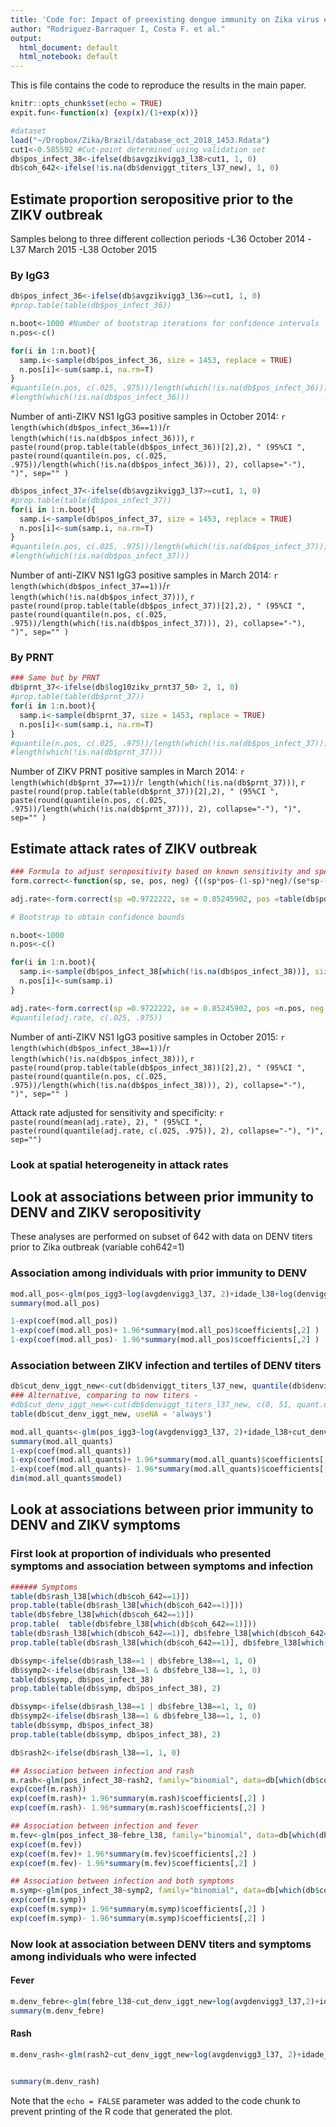 ```yaml
---
title: 'Code for: Impact of preexisting dengue immunity on Zika virus emergence in a dengue endemic region'
author: "Rodriguez-Barraquer I, Costa F. et al."
output:
  html_document: default
  html_notebook: default
---
```


This is file contains the code to reproduce the results in the main paper.

```r
knitr::opts_chunk$set(echo = TRUE)
expit.fun<-function(x) {exp(x)/(1+exp(x))}
```

```r
#dataset
load("~/Dropbox/Zika/Brazil/database_oct_2018_1453.Rdata")
cut1<-0.585592 #Cut-point determined using validation set
db$pos_infect_38<-ifelse(db$avgzikvigg3_l38>cut1, 1, 0)
db$coh_642<-ifelse(!is.na(db$denviggt_titers_l37_new), 1, 0)
```

## Estimate proportion seropositive prior to the ZIKV outbreak
Samples belong to three different collection periods
-L36 October 2014
-L37 March 2015
-L38 October 2015

### By IgG3
```r
db$pos_infect_36<-ifelse(db$avgzikvigg3_l36>=cut1, 1, 0)
#prop.table(table(db$pos_infect_36))

n.boot<-1000 #Number of bootstrap iterations for confidence intervals
n.pos<-c()

for(i in 1:n.boot){
  samp.i<-sample(db$pos_infect_36, size = 1453, replace = TRUE)
  n.pos[i]<-sum(samp.i, na.rm=T)
}
#quantile(n.pos, c(.025, .975))/length(which(!is.na(db$pos_infect_36)))
#length(which(!is.na(db$pos_infect_36)))
```
Number of anti-ZIKV NS1 IgG3 positive samples in October 2014: `r length(which(db$pos_infect_36==1))`/`r length(which(!is.na(db$pos_infect_36)))`, `r paste(round(prop.table(table(db$pos_infect_36))[2],2), " (95%CI ", paste(round(quantile(n.pos, c(.025, .975))/length(which(!is.na(db$pos_infect_36))), 2), collapse="-"), ")", sep="" )`


```r
db$pos_infect_37<-ifelse(db$avgzikvigg3_l37>=cut1, 1, 0)
#prop.table(table(db$pos_infect_37))
for(i in 1:n.boot){
  samp.i<-sample(db$pos_infect_37, size = 1453, replace = TRUE)
  n.pos[i]<-sum(samp.i, na.rm=T)
}
#quantile(n.pos, c(.025, .975))/length(which(!is.na(db$pos_infect_37)))
#length(which(!is.na(db$pos_infect_37)))
```
Number of anti-ZIKV NS1 IgG3 positive samples in March 2014: `r length(which(db$pos_infect_37==1))`/`r length(which(!is.na(db$pos_infect_37)))`, `r paste(round(prop.table(table(db$pos_infect_37))[2],2), " (95%CI ", paste(round(quantile(n.pos, c(.025, .975))/length(which(!is.na(db$pos_infect_37))), 2), collapse="-"), ")", sep="" )`


### By PRNT
```r
### Same but by PRNT
db$prnt_37<-ifelse(db$log10zikv_prnt37_50> 2, 1, 0)
#prop.table(table(db$prnt_37))
for(i in 1:n.boot){
  samp.i<-sample(db$prnt_37, size = 1453, replace = TRUE)
  n.pos[i]<-sum(samp.i, na.rm=T)
}
#quantile(n.pos, c(.025, .975))/length(which(!is.na(db$pos_infect_37)))
#length(which(!is.na(db$prnt_37)))
```
Number of ZIKV PRNT positive samples in March 2014: `r length(which(db$prnt_37==1))`/`r length(which(!is.na(db$prnt_37)))`, `r paste(round(prop.table(table(db$prnt_37))[2],2), " (95%CI ", paste(round(quantile(n.pos, c(.025, .975))/length(which(!is.na(db$prnt_37))), 2), collapse="-"), ")", sep="" )`


## Estimate attack rates of ZIKV outbreak

```r


### Formula to adjust seropositivity based on known sensitivity and specificity
form.correct<-function(sp, se, pos, neg) {((sp*pos-(1-sp)*neg)/(se*sp-(1-se)*(1-sp)))}

adj.rate<-form.correct(sp =0.9722222, se = 0.85245902, pos =table(db$pos_infect_38)[2], neg = table(db$pos_infect_38)[1]) 

# Bootstrap to obtain confidence bounds

n.boot<-1000
n.pos<-c()

for(i in 1:n.boot){
  samp.i<-sample(db$pos_infect_38[which(!is.na(db$pos_infect_38))], size = 1453, replace = TRUE)
  n.pos[i]<-sum(samp.i)
}

adj.rate<-form.correct(sp =0.9722222, se = 0.85245902, pos =n.pos, neg = 1453-n.pos )/1453
#quantile(adj.rate, c(.025, .975))
```
Number of anti-ZIKV NS1 IgG3 positive samples in October 2015: `r length(which(db$pos_infect_38==1))`/`r length(which(!is.na(db$pos_infect_38)))`, `r paste(round(prop.table(table(db$pos_infect_38))[2],2), " (95%CI ", paste(round(quantile(n.pos, c(.025, .975))/length(which(!is.na(db$pos_infect_38))), 2), collapse="-"), ")", sep="" )`

Attack rate adjusted for sensitivity and specificity: `r paste(round(mean(adj.rate), 2), " (95%CI ", paste(round(quantile(adj.rate, c(.025, .975)), 2), collapse="-"), ")", sep="") `

### Look at spatial heterogeneity in attack rates

## Look at associations between prior immunity to DENV and ZIKV seropositivity
These analyses are performed on subset of 642 with data on DENV titers prior to Zika outbreak (variable coh642=1)

### Association among individuals with prior immunity to DENV
```r
mod.all_pos<-glm(pos_igg3~log(avgdenvigg3_l37, 2)+idade_l38+log(denviggt_titers_l37_new, 2), data=db[which(db$denviggt_titers_l37_new>50),], family="binomial")
summary(mod.all_pos)

1-exp(coef(mod.all_pos))
1-exp(coef(mod.all_pos)+ 1.96*summary(mod.all_pos)$coefficients[,2] )
1-exp(coef(mod.all_pos)- 1.96*summary(mod.all_pos)$coefficients[,2] )

```


### Association between ZIKV infection and tertiles of DENV titers
```r
db$cut_denv_iggt_new<-cut(db$denviggt_titers_l37_new, quantile(db$denviggt_titers_l37_new, c(0, 1/3, 2/3, 3/3), na.rm=T), include.lowest = T)
### Alternative, comparing to now titers -
#db$cut_denv_iggt_new<-cut(db$denviggt_titers_l37_new, c(0, 51, quant.denv), include.lowest = T)
table(db$cut_denv_iggt_new, useNA = 'always')

mod.all_quants<-glm(pos_igg3~log(avgdenvigg3_l37, 2)+idade_l38+cut_denv_iggt_new, data=db, family="binomial")
summary(mod.all_quants)
1-exp(coef(mod.all_quants))
1-exp(coef(mod.all_quants)+ 1.96*summary(mod.all_quants)$coefficients[,2] )
1-exp(coef(mod.all_quants)- 1.96*summary(mod.all_quants)$coefficients[,2] )
dim(mod.all_quants$model)
```

## Look at associations between prior immunity to DENV and ZIKV symptoms

### First look at proportion of individuals who presented symptoms and association between symptoms and infection

```r
###### Symptoms
table(db$rash_l38[which(db$coh_642==1)])
prop.table(table(db$rash_l38[which(db$coh_642==1)]))
table(db$febre_l38[which(db$coh_642==1)])
prop.table(  table(db$febre_l38[which(db$coh_642==1)]))
table(db$rash_l38[which(db$coh_642==1)], db$febre_l38[which(db$coh_642==1)])
prop.table(table(db$rash_l38[which(db$coh_642==1)], db$febre_l38[which(db$coh_642==1)]))

db$symp<-ifelse(db$rash_l38==1 | db$febre_l38==1, 1, 0)
db$symp2<-ifelse(db$rash_l38==1 & db$febre_l38==1, 1, 0)
table(db$symp, db$pos_infect_38)
prop.table(table(db$symp, db$pos_infect_38), 2)

db$symp<-ifelse(db$rash_l38==1 | db$febre_l38==1, 1, 0)
db$symp2<-ifelse(db$rash_l38==1 & db$febre_l38==1, 1, 0)
table(db$symp, db$pos_infect_38)
prop.table(table(db$symp, db$pos_infect_38), 2)

db$rash2<-ifelse(db$rash_l38==1, 1, 0)

## Association between infection and rash
m.rash<-glm(pos_infect_38~rash2, family="binomial", data=db[which(db$coh_642==1),])
exp(coef(m.rash))
exp(coef(m.rash)+ 1.96*summary(m.rash)$coefficients[,2] )
exp(coef(m.rash)- 1.96*summary(m.rash)$coefficients[,2] )

## Association between infection and fever
m.fev<-glm(pos_infect_38~febre_l38, family="binomial", data=db[which(db$coh_642==1),])
exp(coef(m.fev))
exp(coef(m.fev)+ 1.96*summary(m.fev)$coefficients[,2] )
exp(coef(m.fev)- 1.96*summary(m.fev)$coefficients[,2] )

## Association between infection and both symptoms
m.symp<-glm(pos_infect_38~symp2, family="binomial", data=db[which(db$coh_642==1),])
exp(coef(m.symp))
exp(coef(m.symp)+ 1.96*summary(m.symp)$coefficients[,2] )
exp(coef(m.symp)- 1.96*summary(m.symp)$coefficients[,2] )

```

### Now look at association between DENV titers and symptoms among individuals who were infected

#### Fever
```r
m.denv_febre<-glm(febre_l38~cut_denv_iggt_new+log(avgdenvigg3_l37,2)+idade_l38, family="binomial", data=db[which(db$coh_642==1 & db$pos_infect_38==1),])
summary(m.denv_febre)

```

#### Rash
```r
m.denv_rash<-glm(rash2~cut_denv_iggt_new+log(avgdenvigg3_l37, 2)+idade_l38, family="binomial", data=db[which(db$coh_642==1 & db$pos_infect_38==1),])


summary(m.denv_rash)

```


Note that the `echo = FALSE` parameter was added to the code chunk to prevent printing of the R code that generated the plot.
